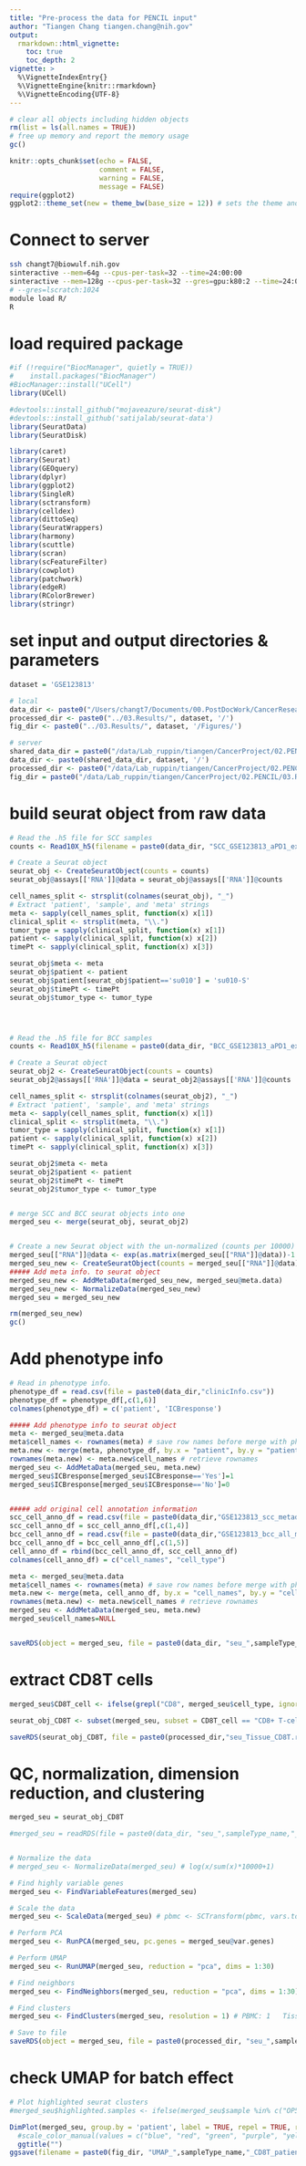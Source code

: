 ```yaml
---
title: "Pre-process the data for PENCIL input"
author: "Tiangen Chang tiangen.chang@nih.gov"
output: 
  rmarkdown::html_vignette:
    toc: true
    toc_depth: 2
vignette: >
  %\VignetteIndexEntry{}
  %\VignetteEngine{knitr::rmarkdown}
  %\VignetteEncoding{UTF-8}
---
```



```r
# clear all objects including hidden objects
rm(list = ls(all.names = TRUE)) 
# free up memory and report the memory usage
gc()
```


```r
knitr::opts_chunk$set(echo = FALSE,
                      comment = FALSE, 
                      warning = FALSE, 
                      message = FALSE)
require(ggplot2)
ggplot2::theme_set(new = theme_bw(base_size = 12)) # sets the theme and axis font size
```

# Connect to server
```bash
ssh changt7@biowulf.nih.gov
sinteractive --mem=64g --cpus-per-task=32 --time=24:00:00
sinteractive --mem=128g --cpus-per-task=32 --gres=gpu:k80:2 --time=24:00:00
# --gres=lscratch:1024
module load R/
R

```

# load required package
```r
#if (!require("BiocManager", quietly = TRUE))
#    install.packages("BiocManager")
#BiocManager::install("UCell")
library(UCell)

#devtools::install_github("mojaveazure/seurat-disk")
#devtools::install_github('satijalab/seurat-data')
library(SeuratData)
library(SeuratDisk)

library(caret)
library(Seurat)
library(GEOquery)
library(dplyr)
library(ggplot2)
library(SingleR)
library(sctransform)
library(celldex)
library(dittoSeq)
library(SeuratWrappers)
library(harmony)
library(scuttle)
library(scran)
library(scFeatureFilter)
library(cowplot)
library(patchwork)
library(edgeR)
library(RColorBrewer)
library(stringr)

```

# set input and output directories & parameters
```r

dataset = 'GSE123813'

# local
data_dir <- paste0("/Users/changt7/Documents/00.PostDocWork/CancerResearch/01.Projects/00.Collaborating_projects/05.PENCIL/02.Input/", dataset, '/')
processed_dir <- paste0("../03.Results/", dataset, '/')
fig_dir <- paste0("../03.Results/", dataset, '/Figures/')

# server
shared_data_dir = paste0("/data/Lab_ruppin/tiangen/CancerProject/02.PENCIL/02.Input/")
data_dir <- paste0(shared_data_dir, dataset, '/')
processed_dir <- paste0("/data/Lab_ruppin/tiangen/CancerProject/02.PENCIL/03.Results/", dataset, '/')
fig_dir = paste0("/data/Lab_ruppin/tiangen/CancerProject/02.PENCIL/03.Results/", dataset, "/Figures/")
```

# build seurat object from raw data
```r

# Read the .h5 file for SCC samples
counts <- Read10X_h5(filename = paste0(data_dir, "SCC_GSE123813_aPD1_expression.h5"))

# Create a Seurat object
seurat_obj <- CreateSeuratObject(counts = counts)
seurat_obj@assays[['RNA']]@data = seurat_obj@assays[['RNA']]@counts

cell_names_split <- strsplit(colnames(seurat_obj), "_")
# Extract 'patient', 'sample', and 'meta' strings
meta <- sapply(cell_names_split, function(x) x[1])
clinical_split <- strsplit(meta, "\\.")
tumor_type = sapply(clinical_split, function(x) x[1])
patient <- sapply(clinical_split, function(x) x[2])
timePt <- sapply(clinical_split, function(x) x[3])

seurat_obj$meta <- meta
seurat_obj$patient <- patient
seurat_obj$patient[seurat_obj$patient=='su010'] = 'su010-S'
seurat_obj$timePt <- timePt
seurat_obj$tumor_type <- tumor_type




# Read the .h5 file for BCC samples
counts <- Read10X_h5(filename = paste0(data_dir, "BCC_GSE123813_aPD1_expression.h5"))

# Create a Seurat object
seurat_obj2 <- CreateSeuratObject(counts = counts)
seurat_obj2@assays[['RNA']]@data = seurat_obj2@assays[['RNA']]@counts

cell_names_split <- strsplit(colnames(seurat_obj2), "_")
# Extract 'patient', 'sample', and 'meta' strings
meta <- sapply(cell_names_split, function(x) x[1])
clinical_split <- strsplit(meta, "\\.")
tumor_type = sapply(clinical_split, function(x) x[1])
patient <- sapply(clinical_split, function(x) x[2])
timePt <- sapply(clinical_split, function(x) x[3])

seurat_obj2$meta <- meta
seurat_obj2$patient <- patient
seurat_obj2$timePt <- timePt
seurat_obj2$tumor_type <- tumor_type


# merge SCC and BCC seurat objects into one
merged_seu <- merge(seurat_obj, seurat_obj2)


# Create a new Seurat object with the un-normalized (counts per 10000) as counts
merged_seu[["RNA"]]@data <- exp(as.matrix(merged_seu[["RNA"]]@data))-1 
merged_seu_new <- CreateSeuratObject(counts = merged_seu[["RNA"]]@data) # 
##### Add meta info. to seurat object
merged_seu_new <- AddMetaData(merged_seu_new, merged_seu@meta.data)
merged_seu_new <- NormalizeData(merged_seu_new)
merged_seu = merged_seu_new

rm(merged_seu_new)
gc()

```


# Add phenotype info 
```r

# Read in phenotype info.
phenotype_df = read.csv(file = paste0(data_dir,"clinicInfo.csv"))
phenotype_df = phenotype_df[,c(1,6)]
colnames(phenotype_df) = c('patient', 'ICBresponse')

##### Add phenotype info to seurat object
meta <- merged_seu@meta.data
meta$cell_names <- rownames(meta) # save row names before merge with phenotype data
meta.new <- merge(meta, phenotype_df, by.x = "patient", by.y = "patient")
rownames(meta.new) <- meta.new$cell_names # retrieve rownames 
merged_seu <- AddMetaData(merged_seu, meta.new)
merged_seu$ICBresponse[merged_seu$ICBresponse=='Yes']=1
merged_seu$ICBresponse[merged_seu$ICBresponse=='No']=0


##### add original cell annotation information
scc_cell_anno_df = read.csv(file = paste0(data_dir,"GSE123813_scc_metadata.txt"), sep='\t')
scc_cell_anno_df = scc_cell_anno_df[,c(1,4)]
bcc_cell_anno_df = read.csv(file = paste0(data_dir,"GSE123813_bcc_all_metadata.txt"), sep='\t')
bcc_cell_anno_df = bcc_cell_anno_df[,c(1,5)]
cell_anno_df = rbind(bcc_cell_anno_df, scc_cell_anno_df)
colnames(cell_anno_df) = c("cell_names", "cell_type")

meta <- merged_seu@meta.data
meta$cell_names <- rownames(meta) # save row names before merge with phenotype data
meta.new <- merge(meta, cell_anno_df, by.x = "cell_names", by.y = "cell_names")
rownames(meta.new) <- meta.new$cell_names # retrieve rownames 
merged_seu <- AddMetaData(merged_seu, meta.new)
merged_seu$cell_names=NULL


saveRDS(object = merged_seu, file = paste0(data_dir, "seu_",sampleType_name,"_all_raw.rds")) 


```

# extract CD8T cells
```r

merged_seu$CD8T_cell <- ifelse(grepl("CD8", merged_seu$cell_type, ignore.case = TRUE), "CD8+ T-cells", "Other")

seurat_obj_CD8T <- subset(merged_seu, subset = CD8T_cell == "CD8+ T-cells")

saveRDS(seurat_obj_CD8T, file = paste0(processed_dir,"seu_Tissue_CD8T.rds"))

```

# QC, normalization, dimension reduction, and clustering
```r

merged_seu = seurat_obj_CD8T

#merged_seu = readRDS(file = paste0(data_dir, "seu_",sampleType_name,"_all_raw.rds")) 


# Normalize the data
# merged_seu <- NormalizeData(merged_seu) # log(x/sum(x)*10000+1)

# Find highly variable genes
merged_seu <- FindVariableFeatures(merged_seu)

# Scale the data
merged_seu <- ScaleData(merged_seu) # pbmc <- SCTransform(pbmc, vars.to.regress = "CC.Difference")

# Perform PCA
merged_seu <- RunPCA(merged_seu, pc.genes = merged_seu@var.genes)

# Perform UMAP
merged_seu <- RunUMAP(merged_seu, reduction = "pca", dims = 1:30)

# Find neighbors
merged_seu <- FindNeighbors(merged_seu, reduction = "pca", dims = 1:30)

# Find clusters
merged_seu <- FindClusters(merged_seu, resolution = 1) # PBMC: 1   Tissue: 2

# Save to file
saveRDS(object = merged_seu, file = paste0(processed_dir, "seu_",sampleType_name,"_CD8T.rds")) 

```

# check UMAP for batch effect
```r
# Plot highlighted seurat clusters
#merged_seu$highlighted.samples <- ifelse(merged_seu$sample %in% c("OP5","OP8"), as.character(merged_seu$sample), "Other") # "OP9CD45N", "OP9CD45P", 

DimPlot(merged_seu, group.by = 'patient', label = TRUE, repel = TRUE, raster=FALSE)+#NoLegend()+
  #scale_color_manual(values = c("blue", "red", "green", "purple", "yellow", "orange", "gray"))+
  ggtitle("")
ggsave(filename = paste0(fig_dir, "UMAP_",sampleType_name,"_CD8T_patient.png"), height = 120, width = 140, dpi = 300, units = "mm")

```
